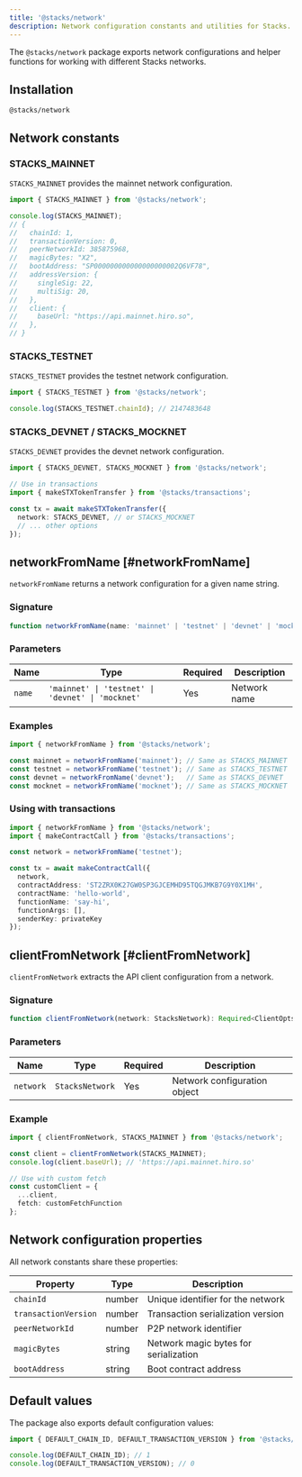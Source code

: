 ```yaml
---
title: '@stacks/network'
description: Network configuration constants and utilities for Stacks.
---
```


The `@stacks/network` package exports network configurations and helper functions for working with different Stacks networks.

## Installation

```package-install
@stacks/network
```

## Network constants

### STACKS_MAINNET

`STACKS_MAINNET` provides the mainnet network configuration.

```typescript
import { STACKS_MAINNET } from '@stacks/network';

console.log(STACKS_MAINNET);
// {
//   chainId: 1,
//   transactionVersion: 0,
//   peerNetworkId: 385875968,
//   magicBytes: "X2",
//   bootAddress: "SP000000000000000000002Q6VF78",
//   addressVersion: {
//     singleSig: 22,
//     multiSig: 20,
//   },
//   client: {
//     baseUrl: "https://api.mainnet.hiro.so",
//   },
// }
```

### STACKS_TESTNET

`STACKS_TESTNET` provides the testnet network configuration.

```typescript
import { STACKS_TESTNET } from '@stacks/network';

console.log(STACKS_TESTNET.chainId); // 2147483648
```

### STACKS_DEVNET / STACKS_MOCKNET

`STACKS_DEVNET` provides the devnet network configuration.

```typescript
import { STACKS_DEVNET, STACKS_MOCKNET } from '@stacks/network';

// Use in transactions
import { makeSTXTokenTransfer } from '@stacks/transactions';

const tx = await makeSTXTokenTransfer({
  network: STACKS_DEVNET, // or STACKS_MOCKNET
  // ... other options
});
```

## networkFromName [#networkFromName]

`networkFromName` returns a network configuration for a given name string.

### Signature

```typescript
function networkFromName(name: 'mainnet' | 'testnet' | 'devnet' | 'mocknet'): StacksNetwork
```

### Parameters

| Name | Type | Required | Description |
|------|------|----------|-------------|
| `name` | `'mainnet' \| 'testnet' \| 'devnet' \| 'mocknet'` | Yes | Network name |

### Examples

```typescript
import { networkFromName } from '@stacks/network';

const mainnet = networkFromName('mainnet'); // Same as STACKS_MAINNET
const testnet = networkFromName('testnet'); // Same as STACKS_TESTNET
const devnet = networkFromName('devnet');   // Same as STACKS_DEVNET
const mocknet = networkFromName('mocknet'); // Same as STACKS_MOCKNET
```

### Using with transactions

```typescript
import { networkFromName } from '@stacks/network';
import { makeContractCall } from '@stacks/transactions';

const network = networkFromName('testnet');

const tx = await makeContractCall({
  network,
  contractAddress: 'ST2ZRX0K27GW0SP3GJCEMHD95TQGJMKB7G9Y0X1MH',
  contractName: 'hello-world',
  functionName: 'say-hi',
  functionArgs: [],
  senderKey: privateKey
});
```

## clientFromNetwork [#clientFromNetwork]

`clientFromNetwork` extracts the API client configuration from a network.

### Signature

```typescript
function clientFromNetwork(network: StacksNetwork): Required<ClientOpts>
```

### Parameters

| Name | Type | Required | Description |
|------|------|----------|-------------|
| `network` | `StacksNetwork` | Yes | Network configuration object |

### Example

```typescript
import { clientFromNetwork, STACKS_MAINNET } from '@stacks/network';

const client = clientFromNetwork(STACKS_MAINNET);
console.log(client.baseUrl); // 'https://api.mainnet.hiro.so'

// Use with custom fetch
const customClient = {
  ...client,
  fetch: customFetchFunction
};
```

## Network configuration properties

All network constants share these properties:

| Property | Type | Description |
|----------|------|-------------|
| `chainId` | number | Unique identifier for the network |
| `transactionVersion` | number | Transaction serialization version |
| `peerNetworkId` | number | P2P network identifier |
| `magicBytes` | string | Network magic bytes for serialization |
| `bootAddress` | string | Boot contract address |

## Default values

The package also exports default configuration values:

```typescript
import { DEFAULT_CHAIN_ID, DEFAULT_TRANSACTION_VERSION } from '@stacks/network';

console.log(DEFAULT_CHAIN_ID); // 1
console.log(DEFAULT_TRANSACTION_VERSION); // 0
```
